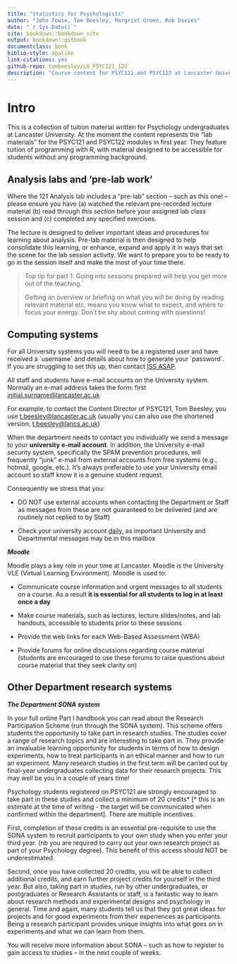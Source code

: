 ```yaml
---
title: "Statistics for Psychologists"
author: "John Towse, Tom Beesley, Margriet Groen, Rob Davies"
date: "`r Sys.Date()`"
site: bookdown::bookdown_site
output: bookdown::gitbook
documentclass: book
biblio-style: apalike
link-citations: yes
github-repo: tombeesley/LU_PSYC121_122
description: "Course content for PSYC121 and PSYC122 at Lancaster University"
---
```


# Intro

This is a collection of tuition material written for Psychology undergraduates at Lancaster University. At the moment the content represents the "lab materials" for the PSYC121 and PSYC122 modules in first year. They feature tuition of programming with R, with material designed to be accessible for students without any programming background.

## Analysis labs and 'pre-lab work'

Where the 121 Analysis lab includes a "pre-lab" section -- such as this one! -- please ensure you have (a) watched the relevant pre-recorded lecture material (b) read through *this section* before your assigned lab class session and (c) completed any specified exercises.

The lecture is designed to deliver important ideas and procedures for learning about analysis. Pre-lab material is then designed to help consolidate this learning, or enhance, expand and apply it in ways that set the scene for the lab session activity. We want to prepare you to be ready to go in the session itself and make the most of your time there.

> Top tip for part 1: Going into sessions prepared will help you get more out of the teaching.\`
>
> Getting an overview or briefing on what you will be doing by reading relevant material etc, means you know what to expect, and where to focus your energy. Don't be shy about coming with questions!

## Computing systems

For all University systems you will need to be a registered user and have received a \`username\` and details about how to generate your \`password\`. If you are struggling to set this up, then contact [ISS ASAP](https://www.lancaster.ac.uk/iss/help-and-support/).

All staff and students have e-mail accounts on the University system. Normally an e-mail address takes the form: first [initial.surname\@lancaster.ac.uk](mailto:initial.surname@lancaster.ac.uk){.email}

For example, to contact the Content Director of PSYC121, Tom Beesley, you use [t.beesley\@lancaster.ac.uk](mailto:t.beesley@lancaster.ac.uk){.email} (usually you can also use the shortened version, [t.beesley\@lancs.ac.uk](mailto:t.beesley@lancs.ac.uk){.email})

When the department needs to contact you individually we send a message to your **university e-mail account**. In addition, the University e-mail security system, specifically the SPAM prevention procedures, will frequently "junk" e-mail from external accounts from free systems (e.g., hotmail, google, etc.). It's always preferable to use your University email account so staff know it is a genuine student request.

Consequently we stress that you:

-   DO NOT use external accounts when contacting the Department or Staff as messages from these are not guaranteed to be delivered (and are routinely not replied to by Staff)

-   Check your university account [daily]{.ul}, as important University and Departmental messages may be in this mailbox

***Moodle***

Moodle plays a key role in your time at Lancaster. Moodle is the University VLE (Virtual Learning Environment). Moodle is used to:

-   Communicate course information and urgent messages to all students on a course. As a result **it is essential for all students to log in at least once a day**

-   Make course materials, such as lectures, lecture slides/notes, and lab handouts, accessible to students prior to these sessions

-   Provide the web links for each Web-Based Assessment (WBA)

-   Provide forums for online discussions regarding course material (students are encouraged to use these forums to raise questions about course material that they seek clarity on)

## Other Department research systems

***The Department SONA system***

In your full online Part I handbook you can read about the Research Participation Scheme (run through the SONA system). This scheme offers students the opportunity to take part in research studies. The studies cover a range of research topics and are interesting to take part in. They provide an invaluable learning opportunity for students in terms of how to design experiments, how to treat participants in an ethical manner and how to run an experiment. Many research studies in the first term will be carried out by final-year undergraduates collecting data for their research projects. This may well be you in a couple of years time!

 Psychology students registered on PSYC121 are strongly encouraged to take part in these studies and collect a minimum of 20 credits\* [\* this is an estimate at the time of writing - the target will be communicated when confirmed within the department]. There are multiple incentives.

First, completion of these credits is an essential pre-requisite to use the SONA system to recruit participants to your own study when you enter your third year. (nb you are required to carry out your own research project as part of your Psychology degree). This benefit of this access should NOT be underestimated.

Second, once you have collected 20 credits, you will be able to collect additional credits, and earn further project credits for yourself in the third year. But also, taking part in studies, run by other undergraduates, or postgraduates or Research Assistants or staff, is a fantastic way to learn about research methods and experimental designs and psychology in general. Time and again, many students tell us that they got great ideas for projects and for good experiments from their experiences as participants. Being a research participant provides unique insights into what goes on in experiments and what we can learn from them.

You will receive more information about SONA -- such as how to register to gain access to studies -- in the next couple of weeks.
